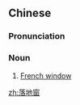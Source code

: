 ==Chinese==
{{zh-forms|type=21}}

===Pronunciation===
{{zh-pron
|m=luòdìchuāng
|cat=n
}}

===Noun===
{{zh-noun}}

# [[French window]]

[[zh:落地窗]]